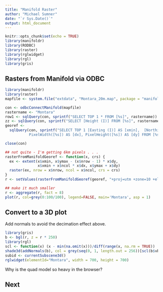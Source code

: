 ```yaml
---
title: "Manifold Raster"
author: "Michael Sumner"
date: "`r Sys.Date()`"
output: html_document
---
```


```r
knitr::opts_chunk$set(echo = TRUE)
library(manifoldr)
library(RODBC)
library(raster)
library(rglwidget)
library(rgl)
library(gris)
```


## Rasters from Manifold via ODBC

```r
library(manifoldr)
library(raster)
mapfile <- system.file("extdata", "Montara_20m.map", package = "manifoldr")

con <- odbcConnectManifold(mapfile)
rastername <- "Montara"
row1 <- sqlQuery(con, sprintf("SELECT TOP 1 * FROM [%s]", rastername))
zz <- sqlQuery(con, sprintf("SELECT [Height (I)] FROM [%s]", rastername))
georef <- 
  sqlQuery(con, sprintf("SELECT TOP 1 [Easting (I)] AS [xmin],  [Northing (I)] AS [ymax], PixelsByX([%s]) AS [ncol], PixelsByY([%s]) AS [nrow], 
           PixelWidth([%s]) AS [dx], PixelHeight([%s]) AS [dy] FROM [%s]", rastername, rastername, rastername, rastername, rastername))

close(con)

## not quite - I'm getting 6km pixels . . .
rasterFromManifoldGeoref <- function(x, crs) {
  ex <- extent(x$xmin, x$ymax - (x$nrow - 1) * x$dy, 
               x$xmin + x$ncol * x$dx, x$ymax + x$dy)
  raster(ex, nrow = x$nrow, ncol = x$ncol, crs = crs)
}
r <- setValues(rasterFromManifoldGeoref(georef, "+proj=utm +zone=10 +ellps=WGS84"), zz$`Height (I)`)

## make it much smaller
r <- aggregate(r, fact = 8)
plot(r, col=grey(0:100/100), legend=FALSE, main='Montara', asp = 1)
```


## Convert to a 3D plot


Add normals to avoid the decimation effect above. 
```r
library(gris)
b <- bgl(r, z = r * 250)
library(rgl)
scl <- function(x) (x - min(na.omit(x)))/diff(range(x, na.rm = TRUE))
shade3d(addNormals(b), col = grey(seq(0, 1, length.out = 256))[scl(b$vb[3,b$ib]) * 255 + 1])
subid <- currentSubscene3d()
rglwidget(elementId="Montara", width = 700, height = 700)
```


Why is the quad model so heavy in the browser? 




## Next


